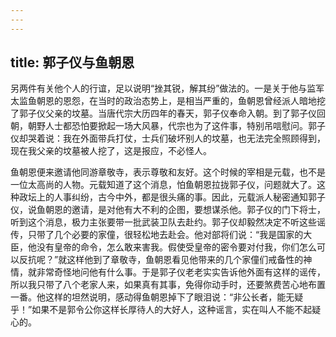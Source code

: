 ```yaml
---
---
---
```

title: 郭子仪与鱼朝恩
---




另两件有关他个人的行谊，足以说明“挫其锐，解其纷”做法的。一是关于他与监军太监鱼朝恩的恩怨，在当时的政治态势上，是相当严重的，鱼朝恩曾经派人暗地挖了郭子仪父亲的坟墓。当唐代宗大历四年的春天，郭子仪奉命入朝。到了郭子仪回朝，朝野人士都恐怕要掀起一场大风暴，代宗也为了这件事，特别吊唁慰问。郭子仪却哭着说：我在外面带兵打仗，士兵们破坏别人的坟墓，也无法完全照顾得到，现在我父亲的坟墓被人挖了，这是报应，不必怪人。

鱼朝恩便来邀请他同游章敬寺，表示尊敬和友好。这个时候的宰相是元载，也不是一位太高尚的人物。元载知道了这个消息，怕鱼朝恩拉拢郭子仪，问题就大了。这种政坛上的人事纠纷，古今中外，都是很头痛的事。因此，元载派人秘密通知郭子仪，说鱼朝恩的邀请，是对他有大不利的企图，要想谋杀他。郭子仪的门下将士，听到这个消息，极力主张要带一批武装卫队去赴约。郭子仪却毅然决定不听这些谣传，只带了几个必要的家僮，很轻松地去赴会。他对部将们说：“我是国家的大臣，他没有皇帝的命令，怎么敢来害我。假使受皇帝的密令要对付我，你们怎么可以反抗呢？”就这样他到了章敬寺，鱼朝恩看见他带来的几个家僮们戒备性的神情，就非常奇怪地问他有什么事。于是郭子仪老老实实告诉他外面有这样的谣传，所以我只带了八个老家人来，如果真有其事，免得你动手时，还要煞费苦心地布置一番。他这样的坦然说明，感动得鱼朝恩掉下了眼泪说：“非公长者，能无疑乎！”如果不是郭令公你这样长厚待人的大好人，这种谣言，实在叫人不能不起疑心的。
